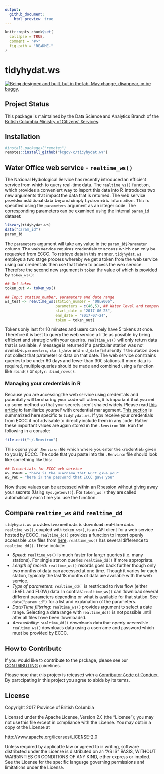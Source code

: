 ```yaml
---
output:
  github_document:
    html_preview: true
---
```


<!-- README.md is generated from README.Rmd. Please edit that file -->
    
```r
knitr::opts_chunk$set(
  collapse = TRUE,
  comment = "#>",
  fig.path = "README-"
)
```

# tidyhydat.ws


  
<div id="devex-badge"><a rel="Exploration" href="https://github.com/BCDevExchange/docs/blob/master/discussion/projectstates.md"><img alt="Being designed and built, but in the lab. May change, disappear, or be buggy." style="border-width:0" src="https://assets.bcdevexchange.org/images/badges/exploration.svg" title="Being designed and built, but in the lab. May change, disappear, or be buggy." /></a></div>


## Project Status

This package is maintained by the Data Science and Analytics Branch of the [British Columbia Ministry of Citizens' Services](https://www2.gov.bc.ca/gov/content/governments/organizational-structure/ministries-organizations/ministries/citizens-services).


## Installation
```r
#install.packages("remotes")
remotes::install_github("bcgov-c/tidyhydat.ws")
```


## Water Office web service - `realtime_ws()` 
The National Hydrological Service has recently introduced an efficient service from which to query real-time data. The `realtime_ws()` function, which provides a convenient way to import this data into R, introduces two new arguments that impact the data that is returned. The web service provides additional data beyond simply hydrometric information. This is specified using the `parameters` argument as an integer code. The corresponding parameters can be examined using the internal `param_id` dataset:
```r
library(tidyhydat.ws)
data("param_id")
param_id
```
The `parameters` argument will take any value in the `param_id$Parameter` column. The web service requires credentials to access which can only be requested from ECCC. To retrieve data in this manner, `tidyhydat.ws` employs a two stage process whereby we get a token from the web service using our credentials then use that token to access the web service. Therefore the second new argument is `token` the value of which is provided by `token_ws()`:
  
```r
## Get token
token_out <- token_ws()

## Input station_number, parameters and date range
ws_test <- realtime_ws(station_number = "08LG006",
                       parameters = c(46,5), ## Water level and temperature
                       start_date = "2017-06-25",
                       end_date = "2017-07-24",
                       token = token_out)
``` 
Tokens only last for 10 minutes and users can only have 5 tokens at once. Therefore it is best to query the web service a little as possible by being efficient and strategic with your queries. `realtime_ws()` will only return data that is available. A message is returned if a particular station was not available. `parameters`, `start_date` and `end_date` fail silently if the station does not collect that parameter or data on that date. The web service constrains queries to be under 60 days and fewer than 300 stations. If more data is required, multiple queries should be made and combined using a function like `rbind()` or `dplyr::bind_rows()`.

### Managing your credentials in R
Because you are accessing the web service using credentials and potentially will be sharing your code will others, it is important that you set up some method so that your secrets aren't shared widely. Please read [this article](http://httr.r-lib.org/articles/secrets.html) to familiarize yourself with credential management. [This section](http://httr.r-lib.org/articles/secrets.html#environment-variables) is summarized here specific to `tidyhydat.ws`. If you receive your credentials from ECCC it not advisable to directly include them in any code. Rather these important values are again stored in the `.Renviron` file. Run the following in a console:

```r
file.edit("~/.Renviron")
```

This opens your `.Renviron` file which where you enter the credentials given to you by ECCC. The code that you paste into the `.Renviron` file should look like something like this:

```r
## Credentials for ECCC web service
WS_USRNM = "here is the username that ECCC gave you"
WS_PWD = "here is the password that ECCC gave you"
```

Now these values can be accessed within an R session without giving away your secrets (Using `Sys.getenv()`). For `token_ws()` they are called automatically each time you use the function. 

## Compare `realtime_ws` and `realtime_dd`
`tidyhydat.ws` provides two methods to download real-time data. `realtime_ws()`, coupled with `token_ws()`, is an API client for a web service hosted by ECCC. `realtime_dd()` provides a function to import openly accessible .csv files from [here](http://dd.weather.gc.ca/hydrometric/). `realtime_ws()` has several difference to `realtime_dd()`. These include:

- *Speed*: `realtime_ws()` is much faster for larger queries (i.e. many stations). For single station queries `realtime_dd()` if more appropriate.
- *Length of record*: `realtime_ws()` records goes back further though only two months of data can accessed at one time. Though it varies for each station, typically the last 18 months of data are available with the web service.   
- *Type of parameters*: `realtime_dd()` is restricted to river flow (either LEVEL and FLOW) data. In contrast `realtime_ws()` can download several different parameters depending on what is available for that station. See `data("param_id")` for a list and explanation of the parameters.
- *Date/Time filtering*: `realtime_ws()` provides argument to select a date range. Selecting a data range with `realtime_dd()` is not possible until after all files have been downloaded. 
- *Accessibility*: `realtime_dd()` downloads data that openly accessible. `realtime_ws()` downloads data using a username and password which must be provided by ECCC. 


## How to Contribute

If you would like to contribute to the package, please see our 
[CONTRIBUTING](CONTRIBUTING.md) guidelines.
  
Please note that this project is released with a [Contributor Code of Conduct](CODE_OF_CONDUCT.md). By participating in this project you agree to abide by its terms.

## License
  
  Copyright 2017 Province of British Columbia
  
  Licensed under the Apache License, Version 2.0 (the "License");
  you may not use this file except in compliance with the License.
  You may obtain a copy of the License at 
  
  http://www.apache.org/licenses/LICENSE-2.0
  
  Unless required by applicable law or agreed to in writing, software
  distributed under the License is distributed on an "AS IS" BASIS,
  WITHOUT WARRANTIES OR CONDITIONS OF ANY KIND, either express or implied.
  See the License for the specific language governing permissions and
  limitations under the License.
  
